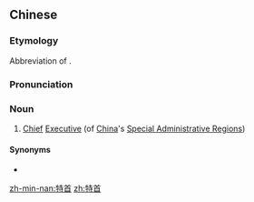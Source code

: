 ==Chinese==
{{zh-forms}}
{{wikipedia|lang=zh}}

===Etymology===
Abbreviation of {{l|zh|[[特區]][[首長]] / [[特区]][[首长]]}}.

===Pronunciation===
{{zh-pron
|m=tèshǒu
|c=dak6 sau2
|mn=qz:tia̍k-siú/xm,zz:te̍k-siú
|cat=n
}}

===Noun===
{{zh-noun}}

# [[chief|Chief]] [[executive|Executive]] (of [[China]]'s [[Special Administrative Region]]s)

====Synonyms====
* {{l|zh|[[行政長官]] / [[行政长官]]}}

[[zh-min-nan:特首]]
[[zh:特首]]